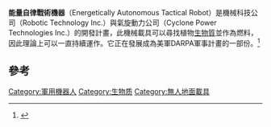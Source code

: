 {{expand|time=2016-01-17T05:10:04+00:00}}
{{refimprove|time=2016-01-17T05:10:04+00:00}}
'''能量自律戰術機器'''（Energetically Autonomous Tactical Robot）是機械科技公司（Robotic Technology Inc.）與氣旋動力公司（Cyclone Power Technologies Inc.）的開發計畫，此機械載具可以尋找植物[[生物質|生物質]]並作為燃料，因此理論上可以一直持續運作。它正在發展成為美軍DARPA軍事計畫的一部份。<ref name="FOX">{{cite web|url=http://www.foxnews.com/story/0,2933,533382,00.html|title=Biomass-Eating Military Robot Is a Vegetarian, Company Says|date=2009-07-16|work=FOXNews.com|accessdate=2009-07-31|archive-url=https://web.archive.org/web/20090803135855/http://www.foxnews.com/story/0,2933,533382,00.html|archive-date=2009-08-03|dead-url=yes}}</ref>

==參考==
{{reflist}}

[[Category:軍用機器人|Category:軍用機器人]]
[[Category:生物质|Category:生物质]]
[[Category:無人地面載具|Category:無人地面載具]]